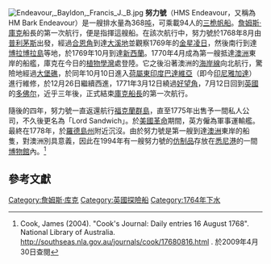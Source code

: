 {{NoteTA
|G1=PoliticiansUK
|G2=UK Places
|G3=People
|G4=Country
|1=zh-tw:奮進號;zh-cn:努力号;zh-hk:努力號;
}}
[[File:Endeavour,_Bayldon,_Francis_J._B.jpg|thumb]]
'''努力號'''（HMS Endeavour，又稱為HM Bark Endeavour）是一艘排水量為368[[吨|吨]]，可乘載94人的[[三桅帆船|三桅帆船]]。[[詹姆斯·庫克|詹姆斯·庫克]]船長的第一次航行，便是指揮這艘船。在該次航行中，努力號於1768年8月由[[普利茅斯|普利茅斯]]出發，經過[[合恩角|合恩角]]到達[[大溪地|大溪地]]並觀察1769年的[[金星凌日|金星凌日]]，然後南行到達[[博拉博拉島|博拉博拉島]]等地，於1769年10月到達[[新西蘭|新西蘭]]。1770年4月成為第一艘抵達[[澳洲|澳洲]]東岸的船艦，庫克在今日的[[植物學灣|植物學灣]]處登陸。它之後沿著澳洲的[[海岸線|海岸線]]向北航行，驚險地經過[[大堡礁|大堡礁]]，於同年10月10日進入[[荷屬東印度|荷屬東印度]][[巴達維亞城|巴達維亞]]（即今[[印尼|印尼]][[雅加達|雅加達]]）進行維修，於12月26日繼續西進，1771年3月12日繞過[[好望角|好望角]]，7月12日回到[[英國|英國]]的[[多佛尔|多佛尔]]，近乎三年後，正式結束[[詹姆斯·庫克|庫克船長]]的第一次航行。

隨後的四年，努力號一直返還航行[[福克蘭群島|福克蘭群島]]，直至1775年出售予一間私人公司，不久後更名為「Lord Sandwich」。於[[美國革命|美國革命]]期間，英方僱為軍事運輸艦。最終在1778年，於[[羅德島州|羅德島州]]附近沉沒。由於努力號是第一艘到達[[澳洲|澳洲]]東岸的船隻，對澳洲別具意義，因此在1994年有一艘努力號的[[仿制品|仿制品]]存放在[[悉尼港|悉尼港]]的一間[[博物館|博物館]]內。<ref>Cook, James (2004). "Cook's Journal: Daily entries 16 August 1768". National Library of Australia. http://southseas.nla.gov.au/journals/cook/17680816.html {{Wayback|url=http://southseas.nla.gov.au/journals/cook/17680816.html |date=20200307214242 }}. 於2009年4月30日查閱</ref>

== 參考文獻 ==
<div class="references-small">
<references />
</div>

[[Category:詹姆斯·库克|Category:詹姆斯·库克]]
[[Category:英國探險船|Category:英國探險船]]
[[Category:1764年下水|Category:1764年下水]]